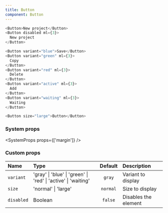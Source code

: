 ```yaml
---
title: Button
component: Button
---
```


```js live=true
<Button>New project</Button>
<Button disabled ml={3}>
  New project
</Button>
```

```js live=true
<Button variant="blue">Save</Button>
<Button variant="green" ml={3}>
  Copy
</Button>
<Button variant="red" ml={3}>
  Delete
</Button>
<Button variant="active" ml={3}>
  Add
</Button>
<Button variant="waiting" ml={3}>
  Waiting
</Button>
```

```js live=true
<Button size="large">Button</Button>
```

### System props

<SystemProps props={['margin']} />

### Custom props

| Name       | Type                                                          | Default  | Description          |
| :--------- | :------------------------------------------------------------ | :------: | :------------------- |
| `variant`  | 'gray' \| 'blue' \| 'green' \| 'red' \| 'active' \| 'waiting' |  `gray`  | Variant to display   |
| `size`     | 'normal' \| 'large'                                           | `normal` | Size to display      |
| `disabled` | Boolean                                                       | `false`  | Disables the element |
